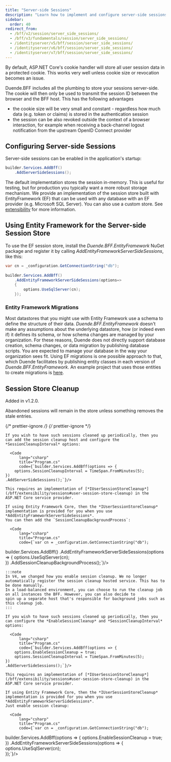```yaml
---
title: "Server-side Sessions"
description: "Learn how to implement and configure server-side sessions in BFF to manage user session data storage and enable session revocation capabilities"
sidebar:
  order: 40
redirect_from:
  - /bff/v2/session/server_side_sessions/
  - /bff/v3/fundamentals/session/server_side_sessions/
  - /identityserver/v5/bff/session/server_side_sessions/
  - /identityserver/v6/bff/session/server_side_sessions/
  - /identityserver/v7/bff/session/server_side_sessions/
---
```


By default, ASP.NET Core's cookie handler will store all user session data in a protected cookie. This works very well unless cookie size or revocation becomes an issue.

Duende.BFF includes all the plumbing to store your sessions server-side. The cookie will then only be used to transmit the session ID between the browser and the BFF host. This has the following advantages

* the cookie size will be very small and constant - regardless how much data (e.g. token or claims) is stored in the authentication session
* the session can be also revoked outside the context of a browser interaction, for example when receiving a back-channel logout notification from the upstream OpenID Connect provider

## Configuring Server-side Sessions

Server-side sessions can be enabled in the application's startup:

```csharp
builder.Services.AddBff()
    .AddServerSideSessions();
```

The default implementation stores the session in-memory. This is useful for testing, but for production you typically want a more robust storage mechanism. We provide an implementation of the session store built with EntityFramework (EF) that can be used with any database with an EF provider (e.g. Microsoft SQL Server). You can also use a custom store. See [extensibility](/bff/extensibility/sessions#user-session-store) for more information.

## Using Entity Framework for the Server-side Session Store

To use the EF session store, install the *Duende.BFF.EntityFramework* NuGet package and register it by calling *AddEntityFrameworkServerSideSessions*, like this:

```csharp
var cn = _configuration.GetConnectionString("db");
        
builder.Services.AddBff()
    .AddEntityFrameworkServerSideSessions(options=> 
    {
        options.UseSqlServer(cn);        
    });
```

### Entity Framework Migrations 
Most datastores that you might use with Entity Framework use a schema to define the structure of their data. *Duende.BFF.EntityFramework* doesn't make any assumptions about the underlying datastore, how (or indeed even if) it defines its schema, or how schema changes are managed by your organization. For these reasons, Duende does not directly support database creation, schema changes, or data migration by publishing database scripts. You are expected to manage your database in the way your organization sees fit. Using EF migrations is one possible approach to that, which Duende facilitates by publishing entity classes in each version of *Duende.BFF.EntityFramework*. An example project that uses those entities to create migrations is [here](https://github.com/DuendeSoftware/products/tree/main/bff/migrations/UserSessionDb).

## Session Store Cleanup
Added in v1.2.0.

Abandoned sessions will remain in the store unless something removes the stale entries.

{/* prettier-ignore */}
<Tabs syncKey="bffVersion">
  {/* prettier-ignore */}
  <TabItem label="V4">

    If you wish to have such sessions cleaned up periodically, then you can add the session cleanup host and configure the *SessionCleanupInterval* options:

      <Code
          lang="csharp"
          title="Program.cs"
          code={`builder.Services.AddBff(options => {
        options.SessionCleanupInterval = TimeSpan.FromMinutes(5);
    })
    .AddServerSideSessions();`}/>

    This requires an implementation of [*IUserSessionStoreCleanup*](/bff/extensibility/sessions#user-session-store-cleanup) in the ASP.NET Core service provider.

    If using Entity Framework Core, then the *IUserSessionStoreCleanup* implementation is provided for you when you use *AddEntityFrameworkServerSideSessions*.
    You can then add the `SessionCleanupBackgroundProcess`:

      <Code
          lang="csharp"
          title="Program.cs"
          code={`var cn = _configuration.GetConnectionString("db");
            
builder.Services.AddBff()
    .AddEntityFrameworkServerSideSessions(options => 
    {
        options.UseSqlServer(cn);        
    })
    .AddSessionCleanupBackgroundProcess();`}/>
        
    :::note
    In V4, we changed how you enable session cleanup. We no longer automatically register the session cleanup hosted service. This has to be done manually.
    In a load-balanced environment, you can choose to run the cleanup job on all instances the BFF. However, you can also decide to
    spin up a separate host that's responsible for background jobs such as this cleanup job. 
    :::

  </TabItem>
  <TabItem label="V3">
  
    If you wish to have such sessions cleaned up periodically, then you can configure the *EnableSessionCleanup* and *SessionCleanupInterval* options:

      <Code
          lang="csharp"
          title="Program.cs"
          code={`builder.Services.AddBff(options => {
        options.EnableSessionCleanup = true;
        options.SessionCleanupInterval = TimeSpan.FromMinutes(5);
    })
    .AddServerSideSessions();`}/>

    This requires an implementation of [*IUserSessionStoreCleanup*](/bff/extensibility/sessions#user-session-store-cleanup) in the ASP.NET Core service provider.

    If using Entity Framework Core, then the *IUserSessionStoreCleanup* implementation is provided for you when you use *AddEntityFrameworkServerSideSessions*.
    Just enable session cleanup:

      <Code
          lang="csharp"
          title="Program.cs"
          code={`var cn = _configuration.GetConnectionString("db");
            
builder.Services.AddBff(options =>
    {
        options.EnableSessionCleanup = true;
    })
    .AddEntityFrameworkServerSideSessions(options => 
    {
        options.UseSqlServer(cn);        
    });`}/>

  </TabItem>
</Tabs>

